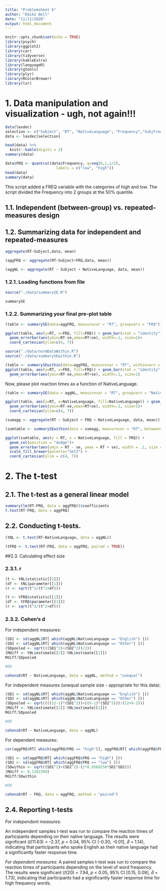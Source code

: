 ```yaml
---
title: "Problemsheet 6"
author: "Emiko Bell"
date: "11/11/2020"
output: html_document
---
```


```r
knitr::opts_chunk$set(echo = TRUE)
library(psych)
library(ggplot2)
library(car)
library(tidyverse)
library(kableExtra)
library(languageR)
library(gtools)
library(plyr)
library(RColorBrewer)
library(lsr)
```

# 1. Data manipulation and visualization - ugh, not again!!!

```r
data(lexdec)
selection <- c("Subject", "RT", "NativeLanguage", "Frequency","SubjFreq")
data <- lexdec[selection]

head(data) %>%
  knitr::kable(digits = 2)
summary(data)
```
```r
data$FRQ <- quantcut(data$Frequency, q=seq(0,1,1/2),
                       labels = c("low", "high"))
head(data)
summary(data)
```
This script added a FREQ variable with the categories of high and low. The script divided the Frequency into 2 groups at the 50% quantile.

## 1.1. Independent (between-group) vs. repeated-measures design

## 1.2. Summarizing data for independent and repeated-measures

```r
aggregate(RT~Subject,data, mean)

(aggFRQ <- aggregate(RT~Subject+FRQ,data, mean))

(aggNL <- aggregate(RT ~ Subject + NativeLanguage, data, mean))
```

### 1.2.1. Loading functions from file

```r
source("./data/summarySE.R")

summarySE
```

### 1.2.2. Summarizing your final pre-plot table

```r
(table <- summarySE(data=aggFRQ, measurevar = "RT", groupvars = "FRQ"))

ggplot(table, aes(y=RT, x=FRQ, fill=FRQ)) + geom_bar(stat = "identity")+
  geom_errorbar(aes(ymin=RT-se,ymax=RT+se), width=.1, size=1)+
  coord_cartesian(ylim=c(4, 7))
```
```r
source("./data/normDataWithin.R")
source("./data/summarySEwithin.R")

(table <- summarySEwithin(data=aggFRQ, measurevar = "RT", withinvars = "FRQ"))
ggplot(table, aes(y=RT, x=FRQ, fill=FRQ)) + geom_bar(stat = "identity") + coord_cartesian(ylim=c(4, 7)) +
  geom_errorbar(aes(ymin=RT-se,ymax=RT+se), width=.1, size=1)
```
Now, please plot reaction times as a function of NativeLanguage.
```r
(table <- summarySE(data = aggNL, measurevar = "RT", groupvars = "NativeLanguage"))

ggplot(table, aes(y=RT, x=NativeLanguage, fill=NativeLanguage)) + geom_bar(stat = "identity")+
  geom_errorbar(aes(ymin=RT-se,ymax=RT+se), width=.1, size=1)+
  coord_cartesian(ylim=c(4, 7))
```
```r
(sumagg <- aggregate(RT ~ Subject + FRQ + NativeLanguage, data, mean))

(sumtable <- summarySEwithin(data = sumagg, measurevar = "RT", betweenvars = "NativeLanguage", withinvars = "FRQ"))

ggplot(sumtable, aes(y = RT, x = NativeLanguage, fill = FRQ)) +
  geom_col(position = "dodge")+
  geom_errorbar(aes(ymin = RT - se, ymax = RT + se), width = .1, size = 1, position = position_dodge(width = 0.9)) +
  scale_fill_brewer(palette="Set3") +
  coord_cartesian(ylim = c(4, 7))
```

# 2. The t-test

## 2.1. The t-test as a general linear model

```r
summary(lm(RT~FRQ, data = aggFRQ))$coefficients
t.test(RT~FRQ, data = aggFRQ)
```

## 2.2. Conducting t-tests.
```r
(tNL <- t.test(RT~NativeLanguage, data = aggNL))

(tFRQ <- t.test(RT~FRQ, data = aggFRQ, paired = TRUE))
```

##2.3. Calculating effect size

### 2.3.1. r

```r
(t <- tNL$statistic[[1]])
(df <- tNL$parameter[[1]])
(r <- sqrt(t^2/(t^2+df))) 

(t <- tFRQ$statistic[[1]])
(df <- tFRQ$parameter[[1]])
(r <- sqrt(t^2/(t^2+df)))
```

### 2.3.2. Cohen’s d

For independent measures:
```r
(SD1 <- sd(aggNL$RT[ which(aggNL$NativeLanguage == "English") ]))
(SD2 <- sd(aggNL$RT[ which(aggNL$NativeLanguage == "Other") ]))
(SDpooled <- sqrt(((SD1^2)+(SD2^2))/2))
(Mdiff <- tNL$estimate[[2]]-tNL$estimate[[1]])
Mdiff/SDpooled

#OR

cohensD(RT ~ NativeLanguage, data = aggNL, method = "unequal")
```

For independent measures (unequal sample size - appropriate for this data):
```r
(SD1 <- sd(aggNL$RT[ which(aggNL$NativeLanguage == "English") ]))
(SD2 <- sd(aggNL$RT[ which(aggNL$NativeLanguage == "Other") ]))
(SDpooled <- sqrt((((12-1)*(SD1^2))+((9-1)*(SD2^2)))/(12+9-2)))
(Mdiff <- tNL$estimate[[2]]-tNL$estimate[[1]])
Mdiff/SDpooled

#OR

cohensD(RT ~ NativeLanguage, data = aggNL)
```

For dependent measures:
```r
cor(aggFRQ$RT[ which(aggFRQ$FRQ == "high")], aggFRQ$RT[ which(aggFRQ$FRQ == "low") ])

(SD1 <- sd(aggFRQ$RT[ which(aggFRQ$FRQ == "high") ]))
(SD2 <- sd(aggFRQ$RT[ which(aggFRQ$FRQ == "low") ]))
(SDwithin <- sqrt((SD1^2)+(SD2^2)-(2*0.9369256*SD1*SD2)))
(Mdiff <- 0.1192309)
Mdiff/SDwithin

#OR

cohensD(RT ~ FRQ, data = aggFRQ, method = "paired")
```

## 2.4. Reporting t-tests

*For independent measures:*

An independent samples t-test was run to compare the reaction times of participants depending on their native language. The results were significant (*t*(11.63) = -2.37, *p* = 0.04, 95% CI [-0.30, -0.01], $\hat{d}$ = 1.14), indicating that participants who spoke English as their native language had a significantly faster response time. 

*For dependent measures:*
A paired samples t-test was run to compare the reaction times of participants depending on the level of word frequency. The results were significant (*t*(20) = 7.94, *p* < 0.05, 95% CI [0.15, 0.09], $\hat{d}$ = 1.73), indicating that participants had a significantly faster response time for high frequency words.